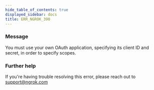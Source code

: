```yaml
---
hide_table_of_contents: true
displayed_sidebar: docs
title: ERR_NGROK_390
---
```




### Message

You must use your own OAuth application, specifying its client ID and secret, in order to specify scopes.

<ErrorDetails error="err_ngrok_390" />

### Further help

If you're having trouble resolving this error, please reach out to [support@ngrok.com](mailto:support@ngrok.com?subject=Help%20with%20ERR_NGROK_390)
